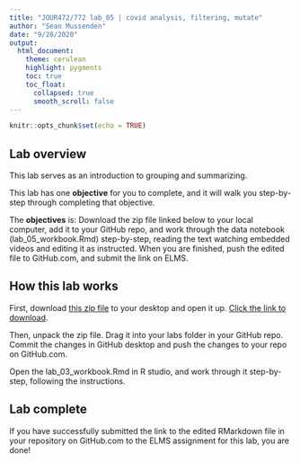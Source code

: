 ```yaml
---
title: "JOUR472/772 lab_05 | covid analysis, filtering, mutate"
author: "Sean Mussenden"
date: "9/28/2020"
output:
  html_document:
    theme: cerulean
    highlight: pygments
    toc: true
    toc_float:
      collapsed: true
      smooth_scroll: false
---
```


```r
knitr::opts_chunk$set(echo = TRUE)
```

## Lab overview

This lab serves as an introduction to grouping and summarizing. 

This lab has one **objective** for you to complete, and it will walk you step-by-step through completing that objective.  

The **objectives** is:  Download the zip file linked below to your local computer, add it to your GitHub repo, and work through the data notebook (lab_05_workbook.Rmd) step-by-step, reading the text watching embedded videos and editing it as instructed. When you are finished, push the edited file to GitHub.com, and submit the link on ELMS. 

## How this lab works

First, download [this zip file](https://github.com/smussenden/20_fall_data_journalism/raw/master/labs/lab_03/lab_03_workbook/lab_03_workbook.zip) to your desktop and open it up. [Click the link to download](https://github.com/smussenden/20_fall_data_journalism/raw/master/labs/lab_03/lab_03_workbook/lab_03_workbook.zip).

Then, unpack the zip file.  Drag it into your labs folder in your GitHub repo.  Commit the changes in GitHub desktop and push the changes to your repo on GitHub.com.  

Open the lab_03_workbook.Rmd in R studio, and work through it step-by-step, following the instructions. 

## Lab complete

If you have successfully submitted the link to the edited RMarkdown file in your repository on GitHub.com to the ELMS assignment for this lab, you are done!  
